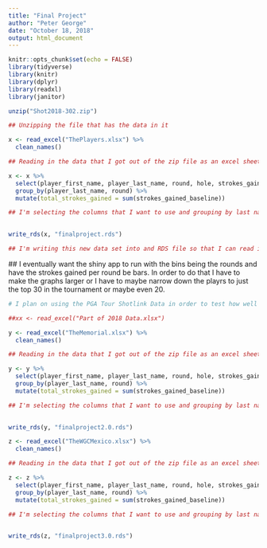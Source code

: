 ```yaml
---
title: "Final Project"
author: "Peter George"
date: "October 18, 2018"
output: html_document
---
```


```r
knitr::opts_chunk$set(echo = FALSE)
library(tidyverse)
library(knitr)
library(dplyr)
library(readxl)
library(janitor)
```

```r
unzip("Shot2018-302.zip")

## Unzipping the file that has the data in it

x <- read_excel("ThePlayers.xlsx") %>%
  clean_names()

## Reading in the data that I got out of the zip file as an excel sheet

x <- x %>%
  select(player_first_name, player_last_name, round, hole, strokes_gained_baseline, player_number) %>%
  group_by(player_last_name, round) %>%
  mutate(total_strokes_gained = sum(strokes_gained_baseline)) 

## I'm selecting the columns that I want to use and grouping by last name and round. I'm trying to find strokes gained data and all of the columns I have selected will help me pick out that data. I want to know the total strokes gained by round so I'm creating a new column using mutate and adding up all of the strokes_gained_baseline per round per player
  

write_rds(x, "finalproject.rds")

## I'm writing this new data set into and RDS file so that I can read it into the shiny app and have it in there
```

 ## I eventually want the shiny app to run with the bins being the rounds and have the strokes gained per round be bars. In order to do that I have to make the graphs larger or I have to maybe narrow down the playrs to just the top 30 in the tournament or maybe even 20.

```r
# I plan on using the PGA Tour Shotlink Data in order to test how well strokes gained anticipates how well a player will do in a tournament. Even though this is what I am thinking right now, after looking at the data I might find that I am better served looking at something else in the data set and then I will observe that. Also, there is so much data that when I try to read it into R Studio, my computer basically crashes... so that is something I'll have to deal with going forward.

##xx <- read_excel("Part of 2018 Data.xlsx")
```

```r
y <- read_excel("TheMemorial.xlsx") %>%
  clean_names()

## Reading in the data that I got out of the zip file as an excel sheet

y <- y %>%
  select(player_first_name, player_last_name, round, hole, strokes_gained_baseline, player_number) %>%
  group_by(player_last_name, round) %>%
  mutate(total_strokes_gained = sum(strokes_gained_baseline)) 

## I'm selecting the columns that I want to use and grouping by last name and round. I'm trying to find strokes gained data and all of the columns I have selected will help me pick out that data. I want to know the total strokes gained by round so I'm creating a new column using mutate and adding up all of the strokes_gained_baseline per round per player
  

write_rds(y, "finalproject2.0.rds")
```

```r
z <- read_excel("TheWGCMexico.xlsx") %>%
  clean_names()

## Reading in the data that I got out of the zip file as an excel sheet

z <- z %>%
  select(player_first_name, player_last_name, round, hole, strokes_gained_baseline, player_number) %>%
  group_by(player_last_name, round) %>%
  mutate(total_strokes_gained = sum(strokes_gained_baseline)) 

## I'm selecting the columns that I want to use and grouping by last name and round. I'm trying to find strokes gained data and all of the columns I have selected will help me pick out that data. I want to know the total strokes gained by round so I'm creating a new column using mutate and adding up all of the strokes_gained_baseline per round per player
  

write_rds(z, "finalproject3.0.rds")
```